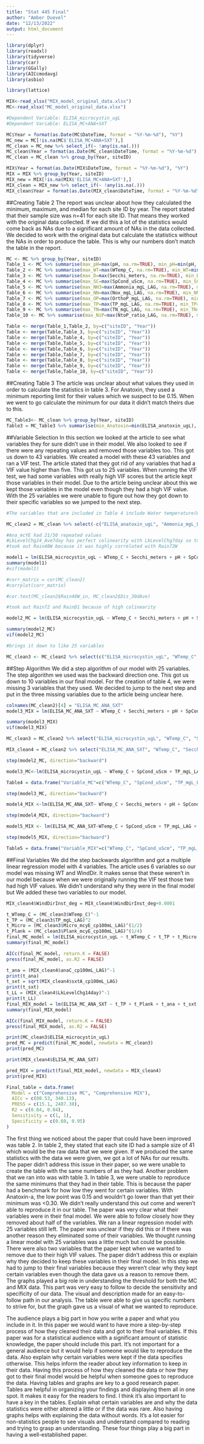 ---
title: "Stat 445 Final"
author: "Amber Duevel"
date: "12/13/2022"
output: html_document
---
```{r}
library(dplyr)
library(readxl)
library(tidyverse)
library(car)
library(GGally)
library(AICcmodavg)
library(asbio)

library(lattice)
```

```{r}
MIX<-read_xlsx("MIX_model_original_data.xlsx")
MC<-read_xlsx("MC_model_original_data.xlsx")
```

```{r Dependent Variables for MC}
#Dependent Variable: ELISA_microcystin_ugL 
#Dependent Variable: ELISA_MC+ANA+SXT
```

```{r}
MC$Year = format(as.Date(MC$DateTime, format = "%Y-%m-%d"), "%Y")
MC_new = MC[!is.na(MC$'ELISA_MC+ANA+SXT'),]
MC_clean = MC_new %>% select_if(~ !any(is.na(.)))
MC_clean$Year = format(as.Date(MC_clean$DateTime, format = "%Y-%m-%d"), "%Y")
MC_clean = MC_clean %>% group_by(Year, siteID)

MIX$Year = format(as.Date(MIX$DateTime, format = "%Y-%m-%d"), "%Y")
MIX = MIX %>% group_by(Year, siteID)
MIX_new = MIX[!is.na(MIX$'ELISA_MC+ANA+SXT'),]
MIX_clean = MIX_new %>% select_if(~ !any(is.na(.)))
MIX_clean$Year = format(as.Date(MIX_clean$DateTime, format = "%Y-%m-%d"), "%Y")

```
##Creating Table 2
The report was unclear about how they calculated the minimum, maximum, and median for each site ID by year. The report stated that their sample size was n=41 for each site ID. That means they worked with the original data collected. If we did this a lot of the statistics would come back as NAs due to a significant amount of NAs in the data collected. We decided to work with the original data but calculate the statistics without the NAs in order to produce the table. This is why our numbers don't match the table in the report.
```{r}
MC <- MC %>% group_by(Year, siteID)
Table_1 <- MC %>% summarise(max_pH=max(pH, na.rm=TRUE), min_pH=min(pH, na.rm=TRUE), median_pH=median(pH, na.rm=TRUE)) 
Table_2 <- MC %>% summarise(max_WT=max(WTemp_C, na.rm=TRUE), min_WT=min(WTemp_C, na.rm=TRUE), median_WT=median(WTemp_C, na.rm=TRUE)) 
Table_3 <- MC %>% summarise(max_D=max(Secchi_meters, na.rm=TRUE), min_D=min(Secchi_meters, na.rm=TRUE), median_D=median(Secchi_meters, na.rm=TRUE)) 
Table_4 <- MC %>% summarise(max_SC=max(SpCond_uScm, na.rm=TRUE), min_SC=min(SpCond_uScm, na.rm=TRUE), median_SC=median(SpCond_uScm, na.rm=TRUE)) 
Table_5 <- MC %>% summarise(max_NH3=max(Ammonia_mgL_LAG, na.rm=TRUE), min_NH3=min(Ammonia_mgL_LAG, na.rm=TRUE), median_NH3=median(Ammonia_mgL_LAG, na.rm=TRUE)) 
Table_6 <- MC %>% summarise(max_NN=max(Nox_mgL_LAG, na.rm=TRUE), min_NN=min(Nox_mgL_LAG, na.rm=TRUE), median_NN=median(Nox_mgL_LAG, na.rm=TRUE)) 
Table_7 <- MC %>% summarise(max_OP=max(OrthoP_mgL_LAG, na.rm=TRUE), min_OP=min(OrthoP_mgL_LAG, na.rm=TRUE), median_OP=median(OrthoP_mgL_LAG, na.rm=TRUE)) 
Table_8 <- MC %>% summarise(max_TP=max(TP_mgL_LAG, na.rm=TRUE), min_TP=min(TP_mgL_LAG, na.rm=TRUE), median_TP=median(TP_mgL_LAG, na.rm=TRUE)) 
Table_9 <- MC %>% summarise(max_TN=max(TN_mgL_LAG, na.rm=TRUE), min_TN=min(TN_mgL_LAG, na.rm=TRUE), median_TN=median(TN_mgL_LAG, na.rm=TRUE)) 
Table_10 <- MC %>% summarise(max_NiP=max(NtoP_ratio_LAG, na.rm=TRUE), min_NiP=min(NtoP_ratio_LAG, na.rm=TRUE), median_NiP=median(NtoP_ratio_LAG, na.rm=TRUE))

Table <- merge(Table_1,Table_2, by=c("siteID", "Year"))
Table <- merge(Table,Table_3, by=c("siteID", "Year"))
Table <- merge(Table,Table_4, by=c("siteID", "Year"))
Table <- merge(Table,Table_5, by=c("siteID", "Year"))
Table <- merge(Table,Table_6, by=c("siteID", "Year"))
Table <- merge(Table,Table_7, by=c("siteID", "Year"))
Table <- merge(Table,Table_8, by=c("siteID", "Year"))
Table <- merge(Table,Table_9, by=c("siteID", "Year"))
Table <- merge(Table,Table_10, by=c("siteID", "Year"))

```

##Creating Table 3
The article was unclear about what values they used in order to calculate the statistics in table 3. For Anatoxin, they used a minimum reporting limit for their values which we suspect to be 0.15. When we went to go calculate the minimum for our data it didn't match theirs due to this. 
```{r}
MC_Table3<- MC_clean %>% group_by(Year, siteID)
Table3 = MC_Table3 %>% summarise(min_Anatoxin=min(ELISA_anatoxin_ugL), max_Anatoxin=max(ELISA_anatoxin_ugL), med_Anatoxin=median(ELISA_anatoxin_ugL), min_Microcystin=min(ELISA_microcystin_ugL), max_Microcystin=max(ELISA_microcystin_ugL), med_Microcystin=median(ELISA_microcystin_ugL), min_Saxitoxin=min(ELISA_saxitoxin_ugL), max_Saxitoxin=max(ELISA_saxitoxin_ugL), med_Saxitoxin=median(ELISA_saxitoxin_ugL))

```

##Variable Selection
In this section we looked at the article to see what variables they for sure didn't use in their model. We also looked to see if there were any repeating values and removed those variables too. This got us down to 43 variables. We created a model with these 43 variables and ran a VIF test. The article stated that they got rid of any variables that had a VIF value higher than five. This got us to 25 variables. When running the VIF test, we had some variables with really high VIF scores but the article kept those variables in their model. Due to the article being unclear about this we kept those variables in the model even though they had a high VIF value. With the 25 variables we were unable to figure out how they got down to their specific variables so we jumped to the next step.

```{r}
#The variables that are included in Table 4 include Water temperature(WT) Specific conductance(SC), Total phosphorus(TP), "the plank one"(Plank_mcyE), "the micro one"(Micro_mcyE), Anatoxin(anaC), Saxitoxin(sxtA), Wind direction(WindDir), Lake level for 7 days(LL_7day), Lake level spring average(LL_Spring), Lake level 14 days(LL_14day)

MC_clean2 = MC_clean %>% select(-c("ELISA_anatoxin_ugL", "Ammonia_mgL_LAG", "Nox_mgL_LAG", "Nitrite_mgL_LAG", "Nitrate_mgL_LAG", "OrthoP_mgL_LAG", "SXTx100", "DateTime", "MCx12.5", "siteID", "Year", "Ana_mcyE_cp100mL_LAG", "LkLevelChg7day"))

#Ana_mcYE had 21/50 repeated values
#LkLevelChg24_Ave7day has perfect colinearity with LkLevelChg7day so took out LkLevelChg7day since its not in the final model
#took out Rain48W because it was highly correlated with Rain72W

model1 = lm(ELISA_microcystin_ugL ~ WTemp_C + Secchi_meters + pH + SpCond_uScm + TP_mgL_LAG + TN_mgL_LAG + NtoP_ratio_LAG + Micro_mcyE_cp100mL_LAG + Plank_mcyE_cp100mL_LAG + anaC_cp100mL_LAG + sxtA_cp100mL_LAG + WindSpInst_mph + WindDirInst_deg + WindSpAnt24_mph + WindDirAnt24_deg + RainD_1 + RainD_2 + RainD_3 + Rain48W_in + Rain72W_in + Sum7d_precip + Sum14d_precip + BarPressInst_inhg + changeBP + LkLevelChg24_ft + LkLevelChg14day + LkLevelChg24_Ave7day + LkLevelChg24_Ave7dayABS + LkLevel_dev_springave + PAR_1dSUM + PAR_3dAVG + PAR_5dAVG + PAR_7dAVG + PAR_14dAVG + Dis_dm1 + Dis_dm2 + Dis_dm3 + Dis_7dAve + Dis_14dAve + Dis_30dAve, data = MC_clean2)
summary(model1)
#vif(model1)

#corr_matrix = cor(MC_clean2)
#corrplot(corr_matrix)

#cor.test(MC_clean2$Rain48W_in, MC_clean2$Dis_30dAve)

#took out Rain72 and RainD1 because of high colinearity

model2_MC = lm(ELISA_microcystin_ugL ~ WTemp_C + Secchi_meters + pH + SpCond_uScm + TP_mgL_LAG + NtoP_ratio_LAG + Micro_mcyE_cp100mL_LAG + Plank_mcyE_cp100mL_LAG + anaC_cp100mL_LAG + sxtA_cp100mL_LAG + WindSpInst_mph + WindDirInst_deg + WindSpAnt24_mph + WindDirAnt24_deg + Rain48W_in + Sum14d_precip + BarPressInst_inhg + changeBP + LkLevelChg14day + LkLevelChg24_Ave7day + LkLevelChg24_Ave7dayABS + LkLevel_dev_springave + PAR_1dSUM, data = MC_clean2)

summary(model2_MC)
vif(model2_MC)

#brings it down to like 25 variables

MC_clean3 <- MC_clean2 %>% select(c("ELISA_microcystin_ugL", "WTemp_C", "Secchi_meters", "pH", "SpCond_uScm", "TP_mgL_LAG", "NtoP_ratio_LAG", "Micro_mcyE_cp100mL_LAG", "Plank_mcyE_cp100mL_LAG", "anaC_cp100mL_LAG", "sxtA_cp100mL_LAG", "WindSpInst_mph", "WindDirInst_deg", "WindSpAnt24_mph", "WindDirAnt24_deg", "Rain48W_in", "Sum14d_precip", "BarPressInst_inhg", "changeBP", "LkLevelChg14day", "LkLevelChg24_Ave7day", "LkLevelChg24_Ave7dayABS", "LkLevel_dev_springave", "PAR_1dSUM"))

```

##Step Algorithm
We did a step algorithm of our model with 25 variables. The step algorithm we used was the backward direction one. This got us down to 10 variables in our final model. For the creation of table 4, we were missing 3 variables that they used. We decided to jump to the next step and put in the three missing variables due to the article being unclear here.

```{r}
colnames(MC_clean2)[4] = "ELISA_MC_ANA_SXT"
model3_MIX = lm(ELISA_MC_ANA_SXT ~ WTemp_C + Secchi_meters + pH + SpCond_uScm + TP_mgL_LAG + NtoP_ratio_LAG + Micro_mcyE_cp100mL_LAG + Plank_mcyE_cp100mL_LAG + anaC_cp100mL_LAG + sxtA_cp100mL_LAG + WindSpInst_mph + WindDirInst_deg + WindSpAnt24_mph + WindDirAnt24_deg + RainD_1 + Sum14d_precip + BarPressInst_inhg + changeBP + LkLevelChg14day + LkLevelChg24_Ave7day + LkLevelChg24_Ave7dayABS + LkLevel_dev_springave + PAR_1dSUM, data = MC_clean2)

summary(model3_MIX)
vif(model3_MIX)

MC_clean3 = MC_clean2 %>% select("ELISA_microcystin_ugL", "WTemp_C", "Secchi_meters", "pH", "SpCond_uScm", "TP_mgL_LAG", "NtoP_ratio_LAG", "Micro_mcyE_cp100mL_LAG", "Plank_mcyE_cp100mL_LAG", "anaC_cp100mL_LAG", "sxtA_cp100mL_LAG", "WindSpInst_mph", "WindDirInst_deg",  "WindSpAnt24_mph", "WindDirAnt24_deg", "Rain48W_in", "Sum14d_precip", "BarPressInst_inhg", "changeBP", "LkLevelChg14day",  "LkLevelChg24_Ave7day", "LkLevelChg24_Ave7dayABS", "LkLevel_dev_springave", "PAR_1dSUM")

MIX_clean4 = MC_clean2 %>% select("ELISA_MC_ANA_SXT", "WTemp_C", "Secchi_meters", "pH", "SpCond_uScm", "TP_mgL_LAG", "NtoP_ratio_LAG", "Micro_mcyE_cp100mL_LAG", "Plank_mcyE_cp100mL_LAG", "anaC_cp100mL_LAG", "sxtA_cp100mL_LAG", "WindSpInst_mph", "WindDirInst_deg", "WindSpAnt24_mph", "WindDirAnt24_deg", "RainD_1", "Sum14d_precip", "BarPressInst_inhg", "changeBP", "LkLevelChg14day", "LkLevelChg24_Ave7day", "LkLevelChg24_Ave7dayABS", "LkLevel_dev_springave", "PAR_1dSUM")
```

```{r}
step(model2_MC, direction="backward")

model3_MC<-lm(ELISA_microcystin_ugL ~ WTemp_C + SpCond_uScm + TP_mgL_LAG + Micro_mcyE_cp100mL_LAG + Plank_mcyE_cp100mL_LAG + WindDirInst_deg + LkLevelChg14day + LkLevelChg24_Ave7day +  LkLevel_dev_springave, data = MC_clean3)

Table4 = data.frame("Variable_MC"=c("WTemp_C", "SpCond_uScm", "TP_mgL_LAG", "Micro_mcyE_cp100mL_LAG", "Plank_mcyE_cp100mL_LAG", "WindDirInst_deg", "LkLevelChg14day", "LkLevelChg24_Ave7day",  "LkLevel_dev_springave"))

step(model3_MC, direction="backward")

model4_MIX <-lm(ELISA_MC_ANA_SXT~ WTemp_C + Secchi_meters + pH + SpCond_uScm + TP_mgL_LAG + NtoP_ratio_LAG + Micro_mcyE_cp100mL_LAG + Plank_mcyE_cp100mL_LAG + anaC_cp100mL_LAG + sxtA_cp100mL_LAG + WindSpInst_mph + WindDirInst_deg + WindSpAnt24_mph + WindDirAnt24_deg + RainD_1 + Sum14d_precip + BarPressInst_inhg + changeBP + LkLevelChg14day + LkLevelChg24_Ave7day + LkLevelChg24_Ave7dayABS + LkLevel_dev_springave + PAR_1dSUM, data=MIX_clean4)

step(model4_MIX, direction="backward")

model5_MIX <- lm(ELISA_MC_ANA_SXT~WTemp_C + SpCond_uScm + TP_mgL_LAG + Micro_mcyE_cp100mL_LAG + Plank_mcyE_cp100mL_LAG + anaC_cp100mL_LAG + sxtA_cp100mL_LAG + WindDirInst_deg + LkLevelChg14day + LkLevelChg24_Ave7day + LkLevel_dev_springave, data=MIX_clean4)

step(model5_MIX, direction="backward")

Table5 = data.frame("Variable_MIX"=c("WTemp_C", "SpCond_uScm", "TP_mgL_LAG", "Micro_mcyE_cp100mL_LAG", "Plank_mcyE_cp100mL_LAG", "anaC_cp100mL_LAG", "sxtA_cp100mL_LAG", "WindDirInst_deg", "LkLevelChg14day", "LkLevelChg24_Ave7day",  "LkLevel_dev_springave"))

```

##Final Variables
We did the step backwards algorithm and got a multiple linear regression model with 4 variables. The article uses 6 variables so our model was missing WT and WindDir. It makes sense that these weren't in our model because when we were originally running the VIF test those two had high VIF values. We didn't understand why they were in the final model but We added these two variables to our model. 


```{r}
MIX_clean4$WindDirInst_deg = MIX_clean4$WindDirInst_deg+0.0001

t_WTemp_C = (MC_clean3$WTemp_C)^-1
t_TP = (MC_clean3$TP_mgL_LAG)^2
t_Micro = (MC_clean3$Micro_mcyE_cp100mL_LAG)^(1/2)
t_Plank = (MC_clean3$Plank_mcyE_cp100mL_LAG)^(1/4)
final_MC_model = lm(ELISA_microcystin_ugL ~ t_WTemp_C + t_TP + t_Micro + t_Plank + WindDirInst_deg + LkLevelChg24_Ave7day, data = MC_clean3)
summary(final_MC_model)

AICc(final_MC_model, return.K = FALSE)
press(final_MC_model, as.R2 = FALSE)

t_ana = (MIX_clean4$anaC_cp100mL_LAG)^-1
print(t_ana)
t_sxt = sqrt(MIX_clean4$sxtA_cp100mL_LAG)
print(t_sxt)
t_LL = (MIX_clean4$LkLevelChg14day)^-1
print(t_LL)
final_MIX_model = lm(ELISA_MC_ANA_SXT ~ t_TP + t_Plank + t_ana + t_sxt + WindDirInst_deg + t_LL, data = MIX_clean4)
summary(final_MIX_model)

AICc(final_MIX_model, return.K = FALSE)
press(final_MIX_model, as.R2 = FALSE)

print(MC_clean3$ELISA_microcystin_ugL)
pred_MC = predict(final_MC_model, newdata = MC_clean3)
print(pred_MC)

print(MIX_clean4$ELISA_MC_ANA_SXT)

pred_MIX = predict(final_MIX_model, newdata = MIX_clean4)
print(pred_MIX)

Final_table = data.frame(
  Model = c("Comprehensive MC", "Comprehensive MIX"), 
  AICc = c(80.53, 340.13), 
  PRESS = c(15.1, 2487.38), 
  R2 = c(0.84, 0.84), 
  Sensitivity = c(1, 1), 
  Specificity = c(0.60, 0.95)
)
```
The first thing we noticed about the paper that could have been improved was table 2. In table 2, they stated that each site ID had a sample size of 41 which would be the raw data that we were given. If we produced the same statistics with the data we were given, we got a lot of NAs for our results. The paper didn’t address this issue in their paper, so we were unable to create the table with the same numbers of as they had.
Another problem that we ran into was with table 3. In table 3, we were unable to reproduce the same minimums that they had in their table. This is because the paper had a benchmark for how low they went for certain variables. With Anatoxin-a, the low point was 0.15 and wouldn’t go lower than that yet their minimum was <0.30. We didn’t really understand this out come and weren’t able to reproduce it in our table.
The paper was very clear what their variables were in their final model. We were able to follow closely how they removed about half of the variables. We ran a linear regression model with 25 variables still left. The paper was unclear if they did this or if there was another reason they eliminated some of their variables. We thought running a linear model with 25 variables was a little much but could be possible. There were also two variables that the paper kept when we wanted to remove due to their high VIF values. The paper didn’t address this or explain why they decided to keep these variables in their final model. In this step we had to jump to their final variables because they weren’t clear why they kept certain variables even though the data gave us a reason to remove them.
The graphs played a big role in understanding the threshold for both the MC and MIX data. This part was very easy to follow to decide the sensitivity and specificity of our data. The visual and description made for an easy-to-follow path in our analysis. The table were able to give us specific numbers to strive for, but the graph gave us a visual of what we wanted to reproduce. 


The audience plays a big part in how you write a paper and what you include in it. In this paper we would want to have more a step-by-step process of how they cleaned their data and got to their final variables. If this paper was for a statistical audience with a significant amount of statistic knowledge, the paper should include this part. It’s not important for a general audience but it would help if someone would like to reproduce the data. Also explain why certain variables were kept if the data specifies otherwise. This helps inform the reader about key information to keep in their data. Having this process of how they cleaned the data or how they got to their final model would be helpful when someone goes to reproduce the data. Having tables and graphs are key to a good research paper. Tables are helpful in organizing your findings and displaying them all in one spot. It makes it easy for the readers to find. I think it’s also important to have a key in the tables. Explain what certain variables are and why the data statistics were either altered a little or if the data was rare. Also having graphs helps with explaining the data without words. It’s a lot easier for non-statistics people to see visuals and understand compared to reading and trying to grasp an understanding. These four things play a big part in having a well-established paper.

